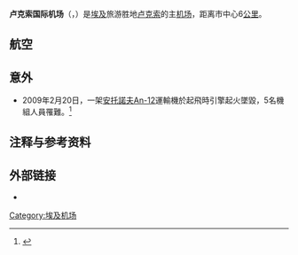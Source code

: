 {{NoteTA
|T=zh-cn:卢克索国际机场; zh-tw:路克索國際機場; zh-hk:樂蜀國際機場;zh-sg:乐蜀国际机场;
|1=zh-cn:卢克索; zh-tw:路克索; zh-hk:樂蜀;zh-sg:乐蜀;
}}
{{coord|25|40|15|N|032|42|23|E|type:airport_region:EG|display=title}}
{{Infobox Airport
| airport_name = <center>卢克索国际机场<br /><small>{{rtl-lang|ar|مطار الأقصر الدولي}}</small></center>
| nativename   = 
| photo        = Luxor International.JPG
| IATA         = LXR
| ICAO         = HELX
| type         = [[民用航空|民用]]、[[国际机场|国际]]
| owner        = 
| run by       = [[埃及机场公司|埃及机场公司]]
| city         = [[埃及|埃及]][[卢克索|卢克索]]
| location     = 
| elevation    = 90米
| website      = [http://www.luxor-airport.com/ www.luxor-airport.com]
| metric-rwy   = y
| r1-number    = 02/20
| r1-length-m  = 3,000
| r1-length-f  = 9,842
| r1-surface   = [[瀝青|瀝青]]
| footnotes    = Sources: Airport web site<ref>[http://www.luxor-airport.com/ Luxor Airport] {{Wayback|url=http://www.luxor-airport.com/ |date=20090207122131 }}, official web site</ref> and [[DAFIF|DAFIF]]<ref name=WAD>{{WAD|HELX|source=[[DAFIF|DAFIF]]}}</ref><ref name=GCM>{{GCM|LXR|source=[[DAFIF|DAFIF]]}}</ref>
}}

'''卢克索国际机场'''（{{lang-ar|مطار الأقصر الدولي}}，{{Airport codes|LXR|HELX}}）是[[埃及|埃及]]旅游胜地[[卢克索|卢克索]]的主[[机场|机场]]，距离市中心6[[公里|公里]]。

==航空==
{{Airport-dest-list
| {{flagicon|EGY}}[[埃及航空|埃及航空]]|'''國內線：'''[[開羅國際機場|開羅]]<BR>'''國際線：'''[[科威特國際機場|科威特]]、[[倫敦希斯路機場|倫敦-希斯路]]<br />'''包機'''：[[關西國際機場|大阪-關西]]、[[成田國際機場|東京-成田]]
| {{flagicon|EGY}}[[埃及航空|埃及航空]]<BR>{{small|由[[埃及航空快運|埃及航空快運]]營運}}|'''國內線：'''[[開羅國際機場|開羅]]
|  {{flagicon|EGY}}[[尼羅河航空|尼羅河航空]]|'''國內線：'''[[開羅國際機場|開羅]]
|  {{flagicon|EGY}}[[悠閒風行航空|悠閒風行航空]]|[[阿卜杜拉·阿齊茲國王國際機場|吉達]]
|  {{flagicon|EGY}}{{link-en|馬斯利亞通用航空|AlMasria Universal Airlines}}|'''國內線：'''[[開羅國際機場|開羅]]<BR>'''季節性包機'''：[[巴黎夏爾·戴高樂機場|巴黎]]
|  {{flagicon|EGY}}{{link-en|埃及飛行航空|FlyEgypt}}|'''季節性包機'''：[[柏林-舍訥費爾德機場|柏林-舍訥費爾德]]、[[杜塞爾多夫機場|杜塞爾多夫]]、[[法蘭克福機場|法蘭克福]]、[[萊比錫/哈雷機場|萊比錫/哈雷]]、[[慕尼黑機場|慕尼黑]]、[[巴黎夏爾·戴高樂機場|巴黎]]
|  {{flagicon|EGY}}[[開羅航空|開羅航空]]|'''季節性包機'''：[[巴黎夏爾·戴高樂機場|巴黎]]
| {{nowrap|{{flagicon|KSA}}[[沙特阿拉伯航空|沙特阿拉伯航空]]}}|[[阿卜杜拉·阿齊茲國王國際機場|吉達]]
| {{flagicon|KSA}}[[納斯航空|納斯航空]]|[[阿卜杜拉·阿齊茲國王國際機場|吉達]]
| {{flagicon|KSA}}{{link-en|尼斯馬航空|Nesma Airlines}}|[[阿卜杜拉·阿齊茲國王國際機場|吉達]]
| {{flagicon|KWT}}[[半島航空|半島航空]]|[[科威特國際機場|科威特]]
| {{flagicon|LBN}}{{link-en|黎巴嫩之翼|Wings of Lebanon}}|'''季節性包機'''：[[貝魯特-拉菲克·哈里里國際機場|貝魯特]]
| {{flagicon|FRA}}{{link-en|法國ASL航空|ASL Airlines France}}|'''季節性包機'''：[[巴黎夏爾·戴高樂機場|巴黎]]
|}}{{clear}}

==意外==
* 2009年2月20日，一架[[安托諾夫An-12|安托諾夫An-12]]運輸機於起飛時引擎起火墜毀，5名機組人員罹難。<ref name=Earth>{{cite web |url=http://www.earthtimes.org/articles/show/256672,five-dead-in-ukrainian-plane-fire-at-luxor-airport--summary.html |title=Five dead in Ukrainian plane fire at Luxor airport – Summary |publisher=The Earth Times |accessdate=20 February 2009 |archive-date=2020-11-29 |archive-url=https://web.archive.org/web/20201129010708/http://www.earthtimes.org/articles/show/256672,five-dead-in-ukrainian-plane-fire-at-luxor-airport--summary.html |dead-url=no }}</ref>

==注释与参考资料==
<references />

==外部链接==
* {{NWS-current|HELX}}

[[Category:埃及机场|Category:埃及机场]]